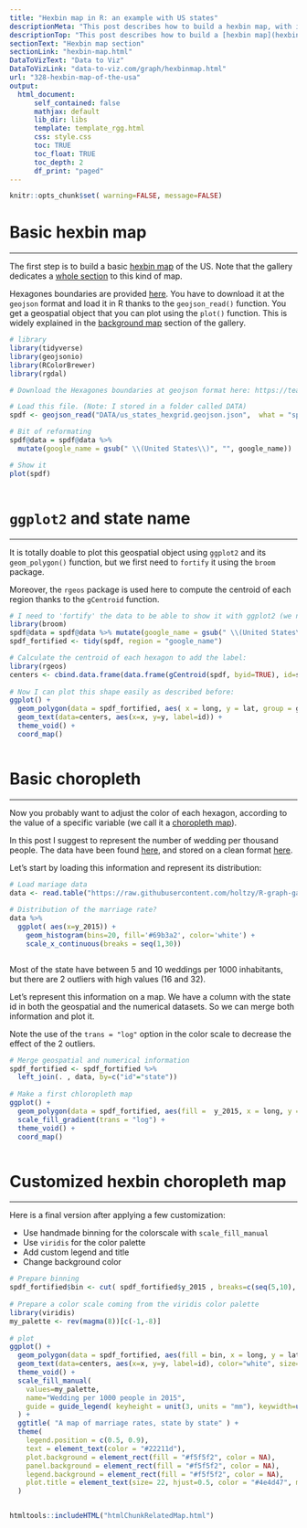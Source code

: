 ```yaml
---
title: "Hexbin map in R: an example with US states"
descriptionMeta: "This post describes how to build a hexbin map, with input data available at geojson format. It provides a ste-by-step explanation and reproducible code."
descriptionTop: "This post describes how to build a [hexbin map](hexbin-map.html). It is based on a `geojson` file providing the boundaries of us states as hexagons."
sectionText: "Hexbin map section"
sectionLink: "hexbin-map.html"
DataToVizText: "Data to Viz"
DataToVizLink: "data-to-viz.com/graph/hexbinmap.html"
url: "328-hexbin-map-of-the-usa"
output:
  html_document:
      self_contained: false    
      mathjax: default
      lib_dir: libs
      template: template_rgg.html
      css: style.css
      toc: TRUE
      toc_float: TRUE
      toc_depth: 2
      df_print: "paged"
---
```



```r
knitr::opts_chunk$set( warning=FALSE, message=FALSE)
```

<div class="container">




# Basic hexbin map
***

<div class = "row">

<div class = "col-md-6  col-sm-12 align-self-center">

The first step is to build a basic [hexbin map](hexbin-map.html) of the US. Note that the gallery dedicates a [whole section](hexbin-map.html) to this kind of map.

Hexagones boundaries are provided [here](https://team.carto.com/u/andrew/tables/andrew.us_states_hexgrid/public/map). You have to download it at the `geojson` format and load it in R thanks to the `geojson_read()` function. You get a geospatial object that you can plot using the `plot()` function. This is widely explained in the [background map](map.html) section of the gallery.

</div>


<div class = "col-md-6  col-sm-12">

```r
# library
library(tidyverse)
library(geojsonio)
library(RColorBrewer)
library(rgdal)

# Download the Hexagones boundaries at geojson format here: https://team.carto.com/u/andrew/tables/andrew.us_states_hexgrid/public/map.

# Load this file. (Note: I stored in a folder called DATA)
spdf <- geojson_read("DATA/us_states_hexgrid.geojson.json",  what = "sp")

# Bit of reformating
spdf@data = spdf@data %>%
  mutate(google_name = gsub(" \\(United States\\)", "", google_name))

# Show it
plot(spdf)
```
</div>
</div>



```r
```














# `ggplot2` and state name
***

<div class = "row">

<div class = "col-md-6  col-sm-12 align-self-center">

It is totally doable to plot this geospatial object using `ggplot2` and its `geom_polygon()` function, but we first need to `fortify` it using the `broom` package.

Moreover, the `rgeos` package is used here to compute the centroid of each region thanks to the `gCentroid` function.

</div>


<div class = "col-md-6  col-sm-12">

```r

# I need to 'fortify' the data to be able to show it with ggplot2 (we need a data frame format)
library(broom)
spdf@data = spdf@data %>% mutate(google_name = gsub(" \\(United States\\)", "", google_name))
spdf_fortified <- tidy(spdf, region = "google_name")

# Calculate the centroid of each hexagon to add the label:
library(rgeos)
centers <- cbind.data.frame(data.frame(gCentroid(spdf, byid=TRUE), id=spdf@data$iso3166_2))
 
# Now I can plot this shape easily as described before:
ggplot() +
  geom_polygon(data = spdf_fortified, aes( x = long, y = lat, group = group), fill="skyblue", color="white") +
  geom_text(data=centers, aes(x=x, y=y, label=id)) +
  theme_void() +
  coord_map()
```
</div>
</div>



```r
```










# Basic choropleth
***

<div class = "row">

<div class = "col-md-6  col-sm-12 align-self-center">

Now you probably want to adjust the color of each hexagon, according to the value of a specific variable (we call it a [choropleth map](chloropleth-map.html)). 

In this post I suggest to represent the number of wedding per thousand people. The data have been found [here](https://www.cdc.gov/nchs/nvss/marriage-divorce.html), and stored on a clean format [here](https://raw.githubusercontent.com/holtzy/R-graph-gallery/master/DATA/State_mariage_rate.csv). 

Let’s start by loading this information and represent its distribution:
</div>


<div class = "col-md-6  col-sm-12">

```r
# Load mariage data
data <- read.table("https://raw.githubusercontent.com/holtzy/R-graph-gallery/master/DATA/State_mariage_rate.csv", header=T, sep=",", na.strings="---")
 
# Distribution of the marriage rate?
data %>% 
  ggplot( aes(x=y_2015)) + 
    geom_histogram(bins=20, fill='#69b3a2', color='white') + 
    scale_x_continuous(breaks = seq(1,30))
```
</div>
</div>



```r
```








<div class = "row">

<div class = "col-md-6  col-sm-12 align-self-center">

Most of the state have between 5 and 10 weddings per 1000 inhabitants, but there are 2 outliers with high values (16 and 32).

Let’s represent this information on a map. We have a column with the state id in both the geospatial and the numerical datasets. So we can merge both information and plot it.

Note the use of the `trans = "log"` option in the color scale to decrease the effect of the 2 outliers.
</div>


<div class = "col-md-6  col-sm-12">

```r
# Merge geospatial and numerical information
spdf_fortified <- spdf_fortified %>%
  left_join(. , data, by=c("id"="state")) 
 
# Make a first chloropleth map
ggplot() +
  geom_polygon(data = spdf_fortified, aes(fill =  y_2015, x = long, y = lat, group = group)) +
  scale_fill_gradient(trans = "log") +
  theme_void() +
  coord_map()
```
</div>
</div>



```r
```

















# Customized hexbin choropleth map
***

Here is a final version after applying a few customization:

- Use handmade binning for the colorscale with `scale_fill_manual`
- Use `viridis` for the color palette
- Add custom legend and title
- Change background color


```r
# Prepare binning
spdf_fortified$bin <- cut( spdf_fortified$y_2015 , breaks=c(seq(5,10), Inf), labels=c("5-6", "6-7", "7-8", "8-9", "9-10", "10+" ), include.lowest = TRUE )
 
# Prepare a color scale coming from the viridis color palette
library(viridis)
my_palette <- rev(magma(8))[c(-1,-8)]
 
# plot
ggplot() +
  geom_polygon(data = spdf_fortified, aes(fill = bin, x = long, y = lat, group = group) , size=0, alpha=0.9) +
  geom_text(data=centers, aes(x=x, y=y, label=id), color="white", size=3, alpha=0.6) +
  theme_void() +
  scale_fill_manual( 
    values=my_palette, 
    name="Wedding per 1000 people in 2015", 
    guide = guide_legend( keyheight = unit(3, units = "mm"), keywidth=unit(12, units = "mm"), label.position = "bottom", title.position = 'top', nrow=1) 
  ) +
  ggtitle( "A map of marriage rates, state by state" ) +
  theme(
    legend.position = c(0.5, 0.9),
    text = element_text(color = "#22211d"),
    plot.background = element_rect(fill = "#f5f5f2", color = NA), 
    panel.background = element_rect(fill = "#f5f5f2", color = NA), 
    legend.background = element_rect(fill = "#f5f5f2", color = NA),
    plot.title = element_text(size= 22, hjust=0.5, color = "#4e4d47", margin = margin(b = -0.1, t = 0.4, l = 2, unit = "cm")),
  )
```



```r
```



















<!-- Close container -->
</div>




```r
htmltools::includeHTML("htmlChunkRelatedMap.html")
```

